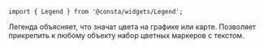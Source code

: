 
```tsx
import { Legend } from '@consta/widgets/Legend';
```

Легенда объясняет, что значат цвета на графике или карте. Позволяет прикрепить
к любому объекту набор цветных маркеров с текстом.

<LegendExampleText />

